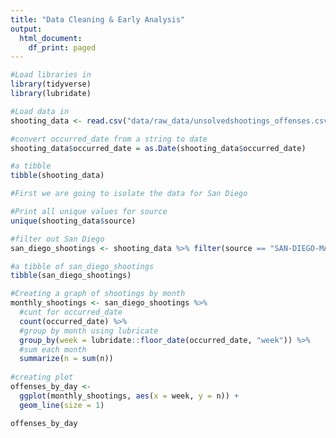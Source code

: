 ```yaml
---
title: "Data Cleaning & Early Analysis"
output:
  html_document:
    df_print: paged
---
```




```r
#Load libraries in
library(tidyverse)
library(lubridate)

#Load data in
shooting_data <- read.csv("data/raw_data/unsolvedshootings_offenses.csv")

#convert occurred_date from a string to date
shooting_data$occurred_date = as.Date(shooting_data$occurred_date)

#a tibble
tibble(shooting_data)
```


```r
#First we are going to isolate the data for San Diego 

#Print all unique values for source
unique(shooting_data$source)

#filter out San Diego
san_diego_shootings <- shooting_data %>% filter(source == "SAN-DIEGO-MAIN")

#a tibble of san_diego_shootings
tibble(san_diego_shootings)
```

```r
#Creating a graph of shootings by month
monthly_shootings <- san_diego_shootings %>% 
  #cunt for occurred_date
  count(occurred_date) %>%
  #group by month using lubricate
  group_by(week = lubridate::floor_date(occurred_date, "week")) %>%
  #sum each month
  summarize(n = sum(n))
  
#creating plot
offenses_by_day <- 
  ggplot(monthly_shootings, aes(x = week, y = n)) +
  geom_line(size = 1)

offenses_by_day
```

